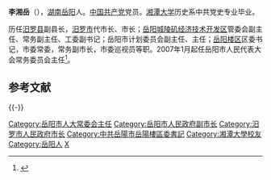 '''李湘岳'''（{{bd|1957年|3月||catIdx=L李}}），[[湖南|湖南]][[岳阳|岳阳]]人。[[中国共产党|中国共产党]]党员。[[湘潭大学|湘潭大学]]历史系中共党史专业毕业。

历任[[汨罗县|汨罗县]]副县长，[[汨罗市|汨罗市]]代市长、市长；[[岳阳城陵矶经济技术开发区|岳阳城陵矶经济技术开发区]]管委会副主任、常务副主任、工委副书记；岳阳市计划委员会副主任、主任；[[岳阳楼区|岳阳楼区]]区委书记，市委常委，常务副市长，市委巡视员等职。2007年1月起任岳阳市人民代表大会常务委员会主任<ref>{{Cite web |url=http://leaders.people.com.cn/GB/6723240.html |title=存档副本 |access-date=2012-01-03 |archive-date=2016-03-04 |archive-url=https://web.archive.org/web/20160304084706/http://leaders.people.com.cn/GB/6723240.html |dead-url=no }}</ref>。

==参考文献==
{{reflist}}

{{-}}
{{start box}}
{{s-par|prc-lpc}}
{{s-before|[[陈志刚_(1947年)|陈志刚]]}}
{{s-title|[[岳阳市人民代表大会常务委员会|岳阳市人民代表大会常务委员会]]主任|2007年1月-}} 
{{s-inc}}
{{s-gov|prc}}
{{s-before|[[余爱国|余爱国]]}}
{{s-title|[[岳阳市人民政府|岳阳市人民政府]]常务副市长|2003年5月-2006年9月}} 
{{s-after|[[盛荣华|盛荣华]]}}
{{s-before|[[张亚初|张亚初]]}}
{{s-title|[[岳阳市计划委员会|岳阳市计划委员会]]主任|1998年-1999年4月}} 
{{s-after|[[苏耀辉|苏耀辉]]}}
{{s-before|[[唐镇球|唐镇球]]}}
{{s-title|[[汨罗市人民政府|汨罗市人民政府]]市长|1989年7月-1992年7月}} 
{{s-after|[[刘文峰|刘文峰]]}}
{{s-ppo|cpc}}
{{s-before|[[胡亦|胡　亦]]}}
{{s-title|[[中国共产党岳阳楼区委员会|中国共产党岳阳楼区委员会]]书记|1999年4月-2003年5月}} 
{{s-after|[[李劲夫|李劲夫]]}}
{{end box}}

{{中华人民共和国湖南省岳阳市正职领导人}}

{{DEFAULTSORT:Li李}}
[[Category:岳阳市人大常委会主任|Category:岳阳市人大常委会主任]]
[[Category:岳阳市人民政府副市长|Category:岳阳市人民政府副市长]]
[[Category:汨罗市人民政府市长|Category:汨罗市人民政府市长]]
[[Category:中共岳陽市岳陽樓區委書記|Category:中共岳陽市岳陽樓區委書記]]
[[Category:湘潭大學校友|Category:湘潭大學校友]]
[[Category:岳阳人|Category:岳阳人]]
[[Category:李姓|X]]